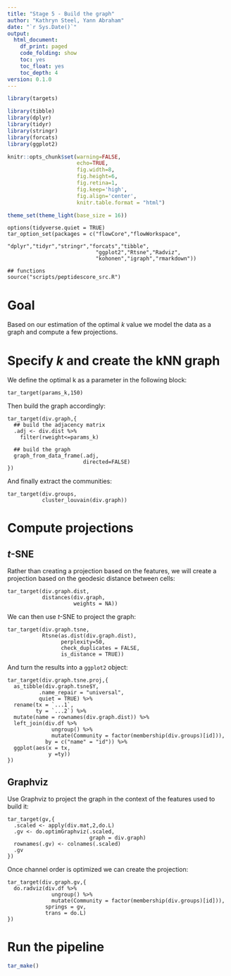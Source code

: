 ```yaml
---
title: "Stage 5 - Build the graph"
author: "Kathryn Steel, Yann Abraham"
date: "`r Sys.Date()`"
output:
  html_document:
    df_print: paged
    code_folding: show
    toc: yes
    toc_float: yes
    toc_depth: 4
version: 0.1.0
---
```


```r
library(targets)

library(tibble)
library(dplyr)
library(tidyr)
library(stringr)
library(forcats)
library(ggplot2)

knitr::opts_chunk$set(warning=FALSE,
                      echo=TRUE,
                      fig.width=8,
                      fig.height=6,
                      fig.retina=1,
                      fig.keep='high',
                      fig.align='center',
                      knitr.table.format = "html")

theme_set(theme_light(base_size = 16))
```

```targets
options(tidyverse.quiet = TRUE)
tar_option_set(packages = c("flowCore","flowWorkspace",
                            "dplyr","tidyr","stringr","forcats","tibble",
                            "ggplot2","Rtsne","Radviz",
                            "kohonen","igraph","rmarkdown"))

## functions
source("scripts/peptidescore_src.R")
```

# Goal

Based on our estimation of the optimal *k* value we model the data as a graph and compute a few projections.

# Specify *k* and create the kNN graph

We define the optimal k as a parameter in the following block:

```targets
tar_target(params_k,150)
```

Then build the graph accordingly:

```targets
tar_target(div.graph,{
  ## build the adjacency matrix
  .adj <- div.dist %>% 
    filter(rweight<=params_k)
  
  ## build the graph
  graph_from_data_frame(.adj,
                        directed=FALSE)
})
```

And finally extract the communities:

```targets
tar_target(div.groups,
           cluster_louvain(div.graph))
```

# Compute projections

## *t*-SNE

Rather than creating a projection based on the features, we will create a projection based on the geodesic distance between cells:

```targets
tar_target(div.graph.dist,
           distances(div.graph,
                     weights = NA))
```

We can then use *t*-SNE to project the graph:

```targets
tar_target(div.graph.tsne,
           Rtsne(as.dist(div.graph.dist), 
                 perplexity=50, 
                 check_duplicates = FALSE,
                 is_distance = TRUE))
```

And turn the results into a `ggplot2` object:

```targets
tar_target(div.graph.tsne.proj,{
  as_tibble(div.graph.tsne$Y,
          .name_repair = "universal",
          quiet = TRUE) %>% 
  rename(tx = `...1`,
         ty = `...2`) %>% 
  mutate(name = rownames(div.graph.dist)) %>% 
  left_join(div.df %>% 
              ungroup() %>% 
              mutate(Community = factor(membership(div.groups)[id])),
            by = c("name" = "id")) %>% 
  ggplot(aes(x = tx,
             y =ty))
})
```

## Graphviz

Use Graphviz to project the graph in the context of the features used to build it:

```targets
tar_target(gv,{
  .scaled <- apply(div.mat,2,do.L)
  .gv <- do.optimGraphviz(.scaled,
                          graph = div.graph)
  rownames(.gv) <- colnames(.scaled)
  .gv
})
```

Once channel order is optimized we can create the projection:

```targets
tar_target(div.graph.gv,{
  do.radviz(div.df %>% 
              ungroup() %>% 
              mutate(Community = factor(membership(div.groups)[id])),
            springs = gv,
            trans = do.L)
})
```

# Run the pipeline

```r
tar_make()
```
